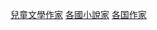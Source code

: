 {{Commonscat|Children's literature writers by country}}

[[Category:兒童文學作家|]]
[[Category:各國小說家|]]
[[Category:各国作家|]]
